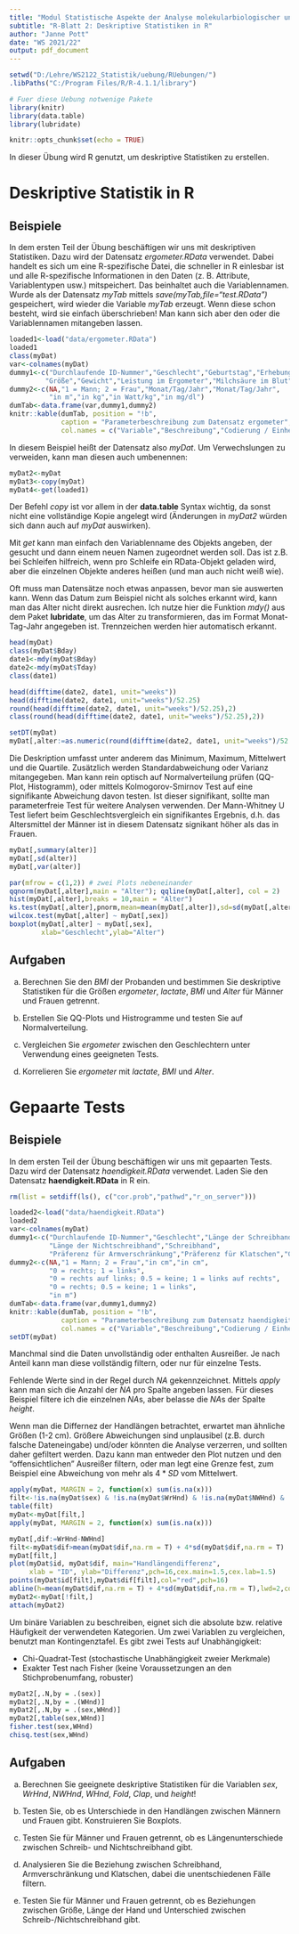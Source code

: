 ```yaml
---
title: "Modul Statistische Aspekte der Analyse molekularbiologischer und genetischer Daten"
subtitle: "R-Blatt 2: Deskriptive Statistiken in R"
author: "Janne Pott"
date: "WS 2021/22"
output: pdf_document
---
```



```r
setwd("D:/Lehre/WS2122_Statistik/uebung/RUebungen/")
.libPaths("C:/Program Files/R/R-4.1.1/library")

# Fuer diese Uebung notwenige Pakete
library(knitr)
library(data.table)
library(lubridate)

knitr::opts_chunk$set(echo = TRUE)

```

In dieser Übung wird R genutzt, um deskriptive Statistiken zu erstellen. 

# Deskriptive Statistik in R
## Beispiele
In dem ersten Teil der Übung beschäftigen wir uns mit deskriptiven Statistiken. Dazu wird der Datensatz *ergometer.RData* verwendet. Dabei handelt es sich um eine R-spezifische Datei, die schneller in R einlesbar ist und alle R-spezifische Informationen in den Daten (z. B. Attribute, Variablentypen usw.) mitspeichert. Das beinhaltet auch die Variablennamen. Wurde als der Datensatz *myTab* mittels *save(myTab,file="test.RData")* gespeichert, wird wieder die Variable *myTab* erzeugt. Wenn diese schon besteht, wird sie einfach überschrieben! Man kann sich aber den oder die Variablennamen mitangeben lassen.

```r
loaded1<-load("data/ergometer.RData")
loaded1
class(myDat)
var<-colnames(myDat)
dummy1<-c("Durchlaufende ID-Nummer","Geschlecht","Geburtstag","Erhebungsdatum",
         "Größe","Gewicht","Leistung im Ergometer","Milchsäure im Blut")
dummy2<-c(NA,"1 = Mann; 2 = Frau","Monat/Tag/Jahr","Monat/Tag/Jahr",
          "in m","in kg","in Watt/kg","in mg/dl")
dumTab<-data.frame(var,dummy1,dummy2)
knitr::kable(dumTab, position = "!b",
             caption = "Parameterbeschreibung zum Datensatz ergometer",
             col.names = c("Variable","Beschreibung","Codierung / Einheit"))
```

In diesem Beispiel heißt der Datensatz also *myDat*. Um Verwechslungen zu verweiden, kann man diesen auch umbenennen: 

```r
myDat2<-myDat
myDat3<-copy(myDat)
myDat4<-get(loaded1)
```

Der Befehl *copy* ist vor allem in der **data.table** Syntax wichtig, da sonst nicht eine vollständige Kopie angelegt wird (Änderungen in *myDat2* würden sich dann auch auf *myDat* auswirken).

Mit *get* kann man einfach den Variablenname des Objekts angeben, der gesucht und dann einem neuen Namen zugeordnet werden soll. Das ist z.B. bei Schleifen hilfreich, wenn pro Schleife ein RData-Objekt geladen wird, aber die einzelnen Objekte anderes heißen (und man auch nicht weiß wie).

Oft muss man Datensätze noch etwas anpassen, bevor man sie auswerten kann. Wenn das Datum zum  Beispiel nicht als solches erkannt wird, kann man das Alter nicht direkt ausrechen. Ich nutze hier die Funktion *mdy()* aus dem Paket **lubridate**, um das Alter zu transformieren, das im Format Monat-Tag-Jahr angegeben ist. Trennzeichen werden hier automatisch erkannt. 

```r
head(myDat)
class(myDat$Bday)
date1<-mdy(myDat$Bday)
date2<-mdy(myDat$Tday)
class(date1)

head(difftime(date2, date1, unit="weeks"))
head(difftime(date2, date1, unit="weeks")/52.25)
round(head(difftime(date2, date1, unit="weeks")/52.25),2)
class(round(head(difftime(date2, date1, unit="weeks")/52.25),2))

setDT(myDat)
myDat[,alter:=as.numeric(round(difftime(date2, date1, unit="weeks")/52.25,2))]
```

Die Deskription umfasst unter anderem das Minimum, Maximum, Mittelwert und die Quartile. Zusätzlich werden Standardabweichung oder Varianz mitangegeben. Man kann rein optisch auf Normalverteilung prüfen (QQ-Plot, Histogramm), oder mittels Kolmogorov-Smirnov Test auf eine signifikante Abweichung davon testen. Ist dieser signifikant, sollte man parameterfreie Test für weitere Analysen verwenden. Der Mann-Whitney U Test liefert beim Geschlechtsvergleich ein signifikantes Ergebnis, d.h. das Altersmittel der Männer ist in diesem Datensatz signikant höher als das in Frauen. 

```r
myDat[,summary(alter)]
myDat[,sd(alter)]
myDat[,var(alter)]

par(mfrow = c(1,2)) # zwei Plots nebeneinander
qqnorm(myDat[,alter],main = "Alter"); qqline(myDat[,alter], col = 2)
hist(myDat[,alter],breaks = 10,main = "Alter")
ks.test(myDat[,alter],pnorm,mean=mean(myDat[,alter]),sd=sd(myDat[,alter]))
wilcox.test(myDat[,alter] ~ myDat[,sex])
boxplot(myDat[,alter] ~ myDat[,sex], 
        xlab="Geschlecht",ylab="Alter")
```

## Aufgaben

a) Berechnen Sie den *BMI* der Probanden und bestimmen Sie deskriptive Statistiken für die Größen *ergometer*, *lactate*, *BMI* und *Alter* für Männer und Frauen getrennt. 

b) Erstellen Sie QQ-Plots und Histrogramme und testen Sie auf Normalverteilung. 

c) Vergleichen Sie *ergometer* zwischen den Geschlechtern unter Verwendung eines geeigneten Tests.

d) Korrelieren Sie *ergometer* mit *lactate*, *BMI* und *Alter*.


\newpage 
# Gepaarte Tests
## Beispiele
In dem ersten Teil der Übung beschäftigen wir uns mit gepaarten Tests. Dazu wird der Datensatz *haendigkeit.RData* verwendet. Laden Sie den Datensatz **haendigkeit.RData** in R ein. 

```r
rm(list = setdiff(ls(), c("cor.prob","pathwd","r_on_server")))

loaded2<-load("data/haendigkeit.RData")
loaded2
var<-colnames(myDat)
dummy1<-c("Durchlaufende ID-Nummer","Geschlecht","Länge der Schreibhand",
          "Länge der Nichtschreibhand","Schreibhand",
          "Präferenz für Armverschränkung","Präferenz für Klatschen","Größe")
dummy2<-c(NA,"1 = Mann; 2 = Frau","in cm","in cm",
          "0 = rechts; 1 = links",
          "0 = rechts auf links; 0.5 = keine; 1 = links auf rechts",
          "0 = rechts; 0.5 = keine; 1 = links",
          "in m")
dumTab<-data.frame(var,dummy1,dummy2)
knitr::kable(dumTab, position = "!b",
             caption = "Parameterbeschreibung zum Datensatz haendigkeit",
             col.names = c("Variable","Beschreibung","Codierung / Einheit"))
setDT(myDat)
```

Manchmal sind die Daten unvollständig oder enthalten Ausreißer. Je nach Anteil kann man diese vollständig filtern, oder nur für einzelne Tests. 

Fehlende Werte sind in der Regel durch *NA* gekennzeichnet. Mittels *apply* kann man sich die Anzahl der *NA* pro Spalte angeben lassen. Für dieses Beispiel filtere ich die einzelnen *NA*s, aber belasse die *NA*s der Spalte *height*. 

Wenn man die Differnez der Handlängen betrachtet, erwartet man ähnliche Größen (1-2 cm). Größere Abweichungen sind unplausibel (z.B. durch falsche Dateneingabe) und/oder könnten die Analyse verzerren, und sollten daher gefiltert werden. Dazu kann man entweder den Plot nutzen und den "offensichtlichen" Ausreißer filtern, oder man legt eine Grenze fest, zum Beispiel eine Abweichung von mehr als $4*SD$ vom Mittelwert.

 

```r
apply(myDat, MARGIN = 2, function(x) sum(is.na(x)))
filt<-!is.na(myDat$sex) & !is.na(myDat$WrHnd) & !is.na(myDat$NWHnd) & !is.na(myDat$WHnd) & !is.na(myDat$Clap) 
table(filt)
myDat<-myDat[filt,]
apply(myDat, MARGIN = 2, function(x) sum(is.na(x)))

myDat[,dif:=WrHnd-NWHnd]
filt<-myDat$dif>mean(myDat$dif,na.rm = T) + 4*sd(myDat$dif,na.rm = T) 
myDat[filt,]
plot(myDat$id, myDat$dif, main="Handlängendifferenz", 
     xlab = "ID", ylab="Differenz",pch=16,cex.main=1.5,cex.lab=1.5)
points(myDat$id[filt],myDat$dif[filt],col="red",pch=16)
abline(h=mean(myDat$dif,na.rm = T) + 4*sd(myDat$dif,na.rm = T),lwd=2,col="red",lty=2)
myDat2<-myDat[!filt,]
attach(myDat2)
```

Um binäre Variablen zu beschreiben, eignet sich die absolute bzw. relative Häufigkeit der verwendeten Kategorien. Um zwei Variablen zu vergleichen, benutzt man Kontingenztafel. Es gibt zwei Tests auf Unabhängigkeit:

* Chi-Quadrat-Test (stochastische Unabhängigkeit zweier Merkmale)
* Exakter Test nach Fisher (keine Voraussetzungen an den Stichprobenumfang, robuster)

```r
myDat2[,.N,by = .(sex)]
myDat2[,.N,by = .(WHnd)]
myDat2[,.N,by = .(sex,WHnd)]
myDat2[,table(sex,WHnd)]
fisher.test(sex,WHnd) 
chisq.test(sex,WHnd)

```

## Aufgaben

a) Berechnen Sie geeignete deskriptive Statistiken für die Variablen *sex*, *WrHnd*, *NWHnd*, *WHnd*, *Fold*, *Clap*, und *height*!

b) Testen Sie, ob es Unterschiede in den Handlängen zwischen Männern und Frauen gibt. Konstruieren Sie Boxplots.

c) Testen Sie für Männer und Frauen getrennt, ob es Längenunterschiede zwischen Schreib- und Nichtschreibhand gibt.

d) Analysieren Sie die Beziehung zwischen Schreibhand, Armverschränkung und Klatschen, dabei die unentschiedenen Fälle filtern. 

e) Testen Sie für Männer und Frauen getrennt, ob es Beziehungen zwischen Größe, Länge der Hand und Unterschied zwischen Schreib-/Nichtschreibhand gibt. 


